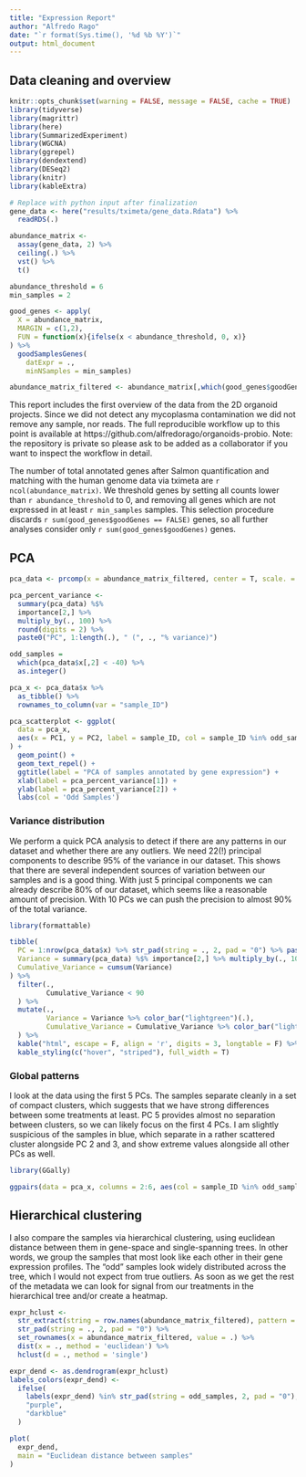 ```yaml
---
title: "Expression Report"
author: "Alfredo Rago"
date: "`r format(Sys.time(), '%d %b %Y')`"
output: html_document
---
```

## Data cleaning and overview

```r
knitr::opts_chunk$set(warning = FALSE, message = FALSE, cache = TRUE)
library(tidyverse)
library(magrittr)
library(here)
library(SummarizedExperiment)
library(WGCNA)
library(ggrepel)
library(dendextend)
library(DESeq2)
library(knitr)
library(kableExtra)
```
```r
# Replace with python input after finalization
gene_data <- here("results/tximeta/gene_data.Rdata") %>% 
  readRDS(.)

abundance_matrix <- 
  assay(gene_data, 2) %>% 
  ceiling(.) %>% 
  vst() %>% 
  t()
```
```r
abundance_threshold = 6
min_samples = 2

good_genes <- apply(
  X = abundance_matrix, 
  MARGIN = c(1,2), 
  FUN = function(x){ifelse(x < abundance_threshold, 0, x)}
) %>% 
  goodSamplesGenes(
    datExpr = ., 
    minNSamples = min_samples)

abundance_matrix_filtered <- abundance_matrix[,which(good_genes$goodGenes)]
```

This report includes the first overview of the data from the 2D organoid projects.
Since we did not detect any mycoplasma contamination we did not remove any sample, nor reads.
The full reproducible workflow up to this point is available at https://github.com/alfredorago/organoids-probio.
Note: the repository is private so please ask to be added as a collaborator if you want to inspect the workflow in detail.

The number of total annotated genes after Salmon quantification and matching with the human genome data via tximeta are `r ncol(abundance_matrix)`. 
We threshold genes by setting all counts lower than `r abundance_threshold` to 0, and removing all genes which are not expressed in at least `r min_samples` samples.
This selection procedure discards `r sum(good_genes$goodGenes == FALSE)` genes, so all further analyses consider only `r sum(good_genes$goodGenes)` genes.


## PCA

```r
pca_data <- prcomp(x = abundance_matrix_filtered, center = T, scale. = T)

pca_percent_variance <- 
  summary(pca_data) %$% 
  importance[2,] %>% 
  multiply_by(., 100) %>% 
  round(digits = 2) %>% 
  paste0("PC", 1:length(.), " (", ., "% variance)")

odd_samples = 
  which(pca_data$x[,2] < -40) %>% 
  as.integer() 

pca_x <- pca_data$x %>% 
  as_tibble() %>% 
  rownames_to_column(var = "sample_ID")

pca_scatterplot <- ggplot(
  data = pca_x, 
  aes(x = PC1, y = PC2, label = sample_ID, col = sample_ID %in% odd_samples)
) + 
  geom_point() +
  geom_text_repel() +
  ggtitle(label = "PCA of samples annotated by gene expression") +
  xlab(label = pca_percent_variance[1]) +
  ylab(label = pca_percent_variance[2]) +
  labs(col = 'Odd Samples')
```

### Variance distribution

We perform a quick PCA analysis to detect if there are any patterns in our dataset and whether there are any outliers.
We need 22(!) principal components to describe 95% of the variance in our dataset. 
This shows that there are several independent sources of variation between our samples and is a good thing. 
With just 5 principal components we can already describe 80% of our dataset, which seems like a reasonable amount of precision.
With 10 PCs we can push the precision to almost 90% of the total variance.

```r
library(formattable)

tibble(
  PC = 1:nrow(pca_data$x) %>% str_pad(string = ., 2, pad = "0") %>% paste("PC", .),
  Variance = summary(pca_data) %$% importance[2,] %>% multiply_by(., 100) %>% round(digits = 2),
  Cumulative_Variance = cumsum(Variance) 
) %>%
  filter(.,
         Cumulative_Variance < 90
  ) %>% 
  mutate(., 
         Variance = Variance %>% color_bar("lightgreen")(.),
         Cumulative_Variance = Cumulative_Variance %>% color_bar("lightblue")(.)
  ) %>% 
  kable("html", escape = F, align = 'r', digits = 3, longtable = F) %>%
  kable_styling(c("hover", "striped"), full_width = T)
```

### Global patterns

I look at the data using the first 5 PCs. The samples separate cleanly in a set of compact clusters, which suggests that we have strong differences between some treatments at least.
PC 5 provides almost no separation between clusters, so we can likely focus on the first 4 PCs.
I am slightly suspicious of the samples in blue, which separate in a rather scattered cluster alongside PC 2 and 3, and show extreme values alongside all other PCs as well.

```r
library(GGally)

ggpairs(data = pca_x, columns = 2:6, aes(col = sample_ID %in% odd_samples, label = sample_ID), columnLabels = pca_percent_variance[1:5]) + theme_minimal()
```

## Hierarchical clustering

I also compare the samples via hierarchical clustering, using euclidean distance between them in gene-space and single-spanning trees.
In other words, we group the samples that most look like each other in their gene expression profiles.
The "odd" samples look widely distributed across the tree, which I would not expect from true outliers. 
As soon as we get the rest of the metadata we can look for signal from our treatments in the hierarchical tree and/or create a heatmap.

```r
expr_hclust <- 
  str_extract(string = row.names(abundance_matrix_filtered), pattern = "[:digit:]{1,2}$") %>% 
  str_pad(string = ., 2, pad = "0") %>% 
  set_rownames(x = abundance_matrix_filtered, value = .) %>% 
  dist(x = ., method = 'euclidean') %>% 
  hclust(d = ., method = 'single')

expr_dend <- as.dendrogram(expr_hclust)
labels_colors(expr_dend) <-
  ifelse(
    labels(expr_dend) %in% str_pad(string = odd_samples, 2, pad = "0"),
    "purple",
    "darkblue"
  )

plot(
  expr_dend,
  main = "Euclidean distance between samples"
)
```
